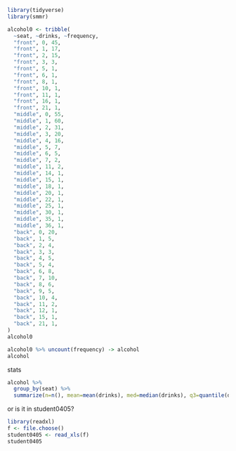 
```r
library(tidyverse)
library(smmr)
```


```r
alcohol0 <- tribble(
  ~seat, ~drinks, ~frequency,
  "front", 0, 45,
  "front", 1, 17,
  "front", 2, 15,
  "front", 3, 3,
  "front", 5, 1,
  "front", 6, 1,
  "front", 8, 1,
  "front", 10, 1,
  "front", 11, 1,
  "front", 16, 1,
  "front", 21, 1, 
  "middle", 0, 55,
  "middle", 1, 60,
  "middle", 2, 31,
  "middle", 3, 20,
  "middle", 4, 16,
  "middle", 5, 7,
  "middle", 6, 5,
  "middle", 7, 2,
  "middle", 11, 2,
  "middle", 14, 1,
  "middle", 15, 1,
  "middle", 18, 1,
  "middle", 20, 1,
  "middle", 22, 1,
  "middle", 25, 1,
  "middle", 30, 1,
  "middle", 35, 1,
  "middle", 36, 1,
  "back", 0, 20,
  "back", 1, 5,
  "back", 2, 4,
  "back", 3, 3,
  "back", 4, 5,
  "back", 5, 4,
  "back", 6, 8,
  "back", 7, 10,
  "back", 8, 6,
  "back", 9, 5,
  "back", 10, 4,
  "back", 11, 2,
  "back", 12, 1,
  "back", 15, 1,
  "back", 21, 1,
)
alcohol0
```

```r
alcohol0 %>% uncount(frequency) -> alcohol
alcohol
```

stats

```r
alcohol %>% 
  group_by(seat) %>% 
  summarize(n=n(), mean=mean(drinks), med=median(drinks), q3=quantile(drinks, 0.75), sd=sd(drinks))
```

or is it in student0405?

```r
library(readxl)
f <- file.choose()
student0405 <- read_xls(f)
student0405
```





